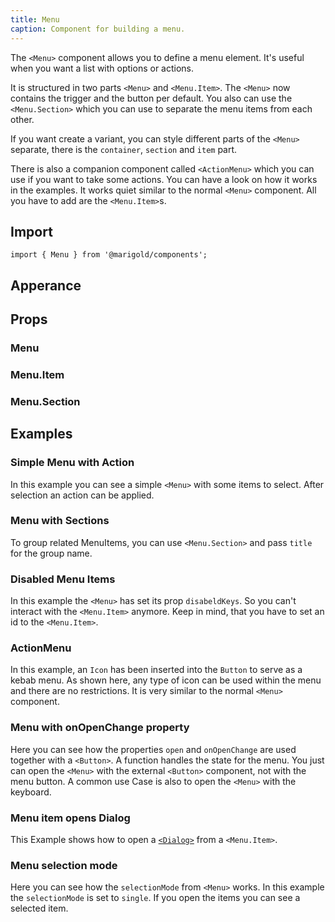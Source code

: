 ```yaml
---
title: Menu
caption: Component for building a menu.
---
```


The `<Menu>` component allows you to define a menu element. It's useful when you want a list with options or actions.

It is structured in two parts `<Menu>` and `<Menu.Item>`. The `<Menu>` now contains the trigger and the button per default. You also can use the `<Menu.Section>` which you can use to separate the menu items from each other.

If you want create a variant, you can style different parts of the `<Menu>` separate, there is the `container`, `section` and `item` part.

There is also a companion component called `<ActionMenu>` which you can use if you want to take some actions. You can have a look on how it works in the examples. It works quiet similar to the normal `<Menu>` component. All you have to add are the `<Menu.Item>`s.

## Import

```tsx
import { Menu } from '@marigold/components';
```

## Apperance

<AppearanceTable component={title} />

## Props

### Menu

<PropsTable componentFile="Menu.tsx" />

### Menu.Item

<PropsTable componentFile="MenuItem.tsx" />

### Menu.Section

<PropsTable componentFile="MenuSection.tsx" />

## Examples

### Simple Menu with Action

In this example you can see a simple `<Menu>` with some items to select. After selection an action can be applied.

<ComponentDemo file="./menu-action.demo.tsx" />

### Menu with Sections

To group related MenuItems, you can use `<Menu.Section>` and pass `title` for the group name.

<ComponentDemo file="./menu-section.demo.tsx" />

### Disabled Menu Items

In this example the `<Menu>` has set its prop `disabeldKeys`. So you can't interact with the `<Menu.Item>` anymore. Keep in mind, that you have to set an id to the `<Menu.Item>`.

<ComponentDemo file="./menu-disabled.demo.tsx" />

### ActionMenu

In this example, an `Icon` has been inserted into the `Button` to serve as a kebab menu.
As shown here, any type of icon can be used within the menu and there are no restrictions.
It is very similar to the normal `<Menu>` component.

<ComponentDemo file="./kebab-menu.demo.tsx" />

### Menu with onOpenChange property

Here you can see how the properties `open` and `onOpenChange` are used together with a `<Button>`. A function handles the state for the menu. You just can open the `<Menu>` with the external `<Button>` component, not with the menu button.
A common use Case is also to open the `<Menu>` with the keyboard.

<ComponentDemo file="./menu-open.demo.tsx" />

### Menu item opens Dialog

This Example shows how to open a [`<Dialog>`](/components/dialog/) from a `<Menu.Item>`.

<ComponentDemo file="./menu-open-dialog.demo.tsx" />

### Menu selection mode

Here you can see how the `selectionMode` from `<Menu>` works. In this example the `selectionMode` is set to `single`. If you open the items you can see a selected item.

<ComponentDemo file="./menu-selection.demo.tsx" />
